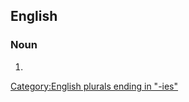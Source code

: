 {{also|silver berries}}

==English==

===Noun===
{{head|en|noun plural form}}

# {{plural of|silverberry|lang=en}}

[[Category:English plurals ending in "-ies"]]